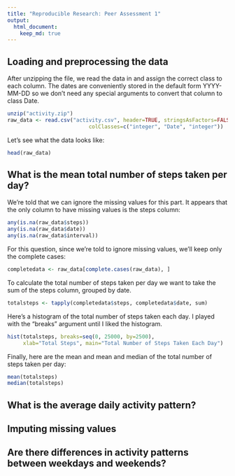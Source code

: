 ```yaml
---
title: "Reproducible Research: Peer Assessment 1"
output: 
  html_document:
    keep_md: true
---
```



## Loading and preprocessing the data
After unzipping the file, we read the data in and assign the correct class to each column. The dates are conveniently stored in the default form YYYY-MM-DD so we don't need any special arguments to convert that column to class Date. 
```r
unzip("activity.zip")
raw_data <- read.csv("activity.csv", header=TRUE, stringsAsFactors=FALSE,
                          colClasses=c("integer", "Date", "integer"))
```
Let's see what the data looks like:
```r
head(raw_data)
```

## What is the mean total number of steps taken per day?
We're told that we can ignore the missing values for this part.
It appears that the only column to have missing values is the steps column:
```r
any(is.na(raw_data$steps))
any(is.na(raw_data$date))
any(is.na(raw_data$interval))
```

For this question, since we're told to ignore missing values, we'll keep only the complete cases:
```r
completedata <- raw_data[complete.cases(raw_data), ]
```
To calculate the total number of steps taken per day we want to take the
sum of the steps column, grouped by date.
```r
totalsteps <- tapply(completedata$steps, completedata$date, sum)
```


Here's a histogram of the total number of steps taken each day. I 
played with the "breaks" argument until I liked the histogram.
```r
hist(totalsteps, breaks=seq(0, 25000, by=2500),
     xlab="Total Steps", main="Total Number of Steps Taken Each Day")
```

Finally, here are the mean and mean and median of the total number of steps taken per day:
```r
mean(totalsteps)
median(totalsteps)
```

## What is the average daily activity pattern?



## Imputing missing values



## Are there differences in activity patterns between weekdays and weekends?
